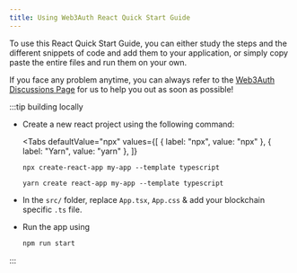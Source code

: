```yaml
---
title: Using Web3Auth React Quick Start Guide
---
```



To use this React Quick Start Guide, you can either study the steps and the different snippets of code and add them to your application, or simply
copy paste the entire files and run them on your own.

If you face any problem anytime, you can always refer to the [Web3Auth Discussions Page](https://github.com/Web3Auth/Web3Auth/discussions) for us to
help you out as soon as possible!

:::tip building locally

- Create a new react project using the following command:

  <Tabs
  defaultValue="npx"
  values={[
    { label: "npx", value: "npx" },
    { label: "Yarn", value: "yarn" },
  ]}
  >
  <TabItem value="npx">

  ```shell
  npx create-react-app my-app --template typescript
  ```

    </TabItem>
  <TabItem value="yarn">

  ```shell
  yarn create react-app my-app --template typescript
  ```

  </TabItem>

  </Tabs>

- In the `src/` folder, replace `App.tsx`, `App.css` & add your blockchain specific `.ts` file.
- Run the app using

  ```bash npm2yarn
  npm run start
  ```

:::
